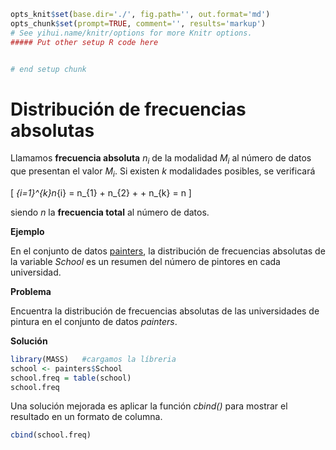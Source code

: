 ```r
opts_knit$set(base.dir='./', fig.path='', out.format='md')
opts_chunk$set(prompt=TRUE, comment='', results='markup')
# See yihui.name/knitr/options for more Knitr options.
##### Put other setup R code here


# end setup chunk
```

# Distribución de frecuencias absolutas {#fqualitative}

Llamamos __frecuencia absoluta__ $n_{i}$ de la modalidad $M_{i}$ al número de datos que presentan el valor $M_{i}$. Si existen $k$ modalidades posibles, se verificará

\[
\sum_{i=1}^{k}n_{i} = n_{1} + n_{2} + \dots + n_{k} = n
\]

siendo $n$ la __frecuencia total__ al número de datos.

__Ejemplo__

En el conjunto de datos [painters](#painters), la distribución de frecuencias absolutas de la variable _School_ es un resumen del número de pintores en cada universidad.

__Problema__

Encuentra la distribución de frecuencias absolutas de las universidades de pintura en el conjunto de datos _painters_.

__Solución__

```r
library(MASS)   #cargamos la líbreria
school <- painters$School
school.freq = table(school)
school.freq

```
Una solución mejorada es aplicar la función _cbind()_ para mostrar el resultado en un formato de columna.

```r
cbind(school.freq)

```

